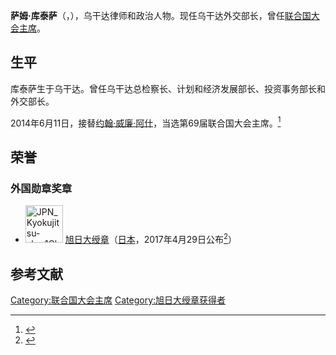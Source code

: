 {{Infobox officeholder
|honorific-prefix =
|name             = 萨姆·库泰萨
|native_name      = Sam Kutesa
|image            = Sam Kutesa - 2018 (32521275868) (cropped).jpg
|imagesize        = 150px
|office          = 乌干达外交部长
|term_start      = 2015年11月19日
|term_end        =
|predecessor     =
|term_start1      = 2005年1月13日
|term_end1        = 2014年9月16日
|predecessor1     = [[Tom_Butime|Tom Butime]]
|successor1       = ?  
|office2           = [[联合国大会主席|联合国大会主席]]
|predecessor2      =[[约翰·威廉·阿什|约翰·威廉·阿什]]
|successor2        =[[莫恩斯·吕克托夫特|莫恩斯·吕克托夫特]]
|term_start2       = 2014年9月16日
|term_end2         = 2015年9月16日
|birth_date       = {{Birth date and age|1949|2|1|df=yes}}
|birth_place      = 乌干达
}}
'''萨姆·库泰萨'''（{{lang-en|'''Sam Kutesa'''}}，{{bd|1949年|2月1日|||}}），乌干达律师和政治人物。现任乌干达外交部长，曾任[[联合国大会主席|联合国大会主席]]。

== 生平 ==
库泰萨生于乌干达。曾任乌干达总检察长、计划和经济发展部长、投资事务部长和外交部长。

2014年6月11日，接替[[约翰·威廉·阿什|约翰·威廉·阿什]]，当选第69届联合国大会主席。<ref>{{Cite web |url=http://www.un.org/pga/zh/about-the-president/ |title=关于大会主席萨姆·卡汉巴·库泰萨先生阁下 |access-date=2016-07-11 |archive-date=2017-08-25 |archive-url=https://web.archive.org/web/20170825004648/http://www.un.org/pga/zh/about-the-president/ |dead-url=no }}</ref>

==荣誉==
===外国勋章奖章===
* [[File:JPN_Kyokujitsu-sho_1Class_BAR.svg|60px]] [[旭日大绶章|旭日大绶章]]（[[日本|日本]]，2017年4月29日公布<ref>{{ja}}{{cite web |url=https://www.mofa.go.jp/mofaj/files/000251887.pdf |title=平成29年春の外国人叙勲受章者名簿 |publisher=[[内阁府|内阁府]] |date=2017-04-29 |accessdate=2022-05-05 |archive-date=2022-03-19 |archive-url=https://web.archive.org/web/20220319191807/https://www.mofa.go.jp/mofaj/files/000251887.pdf |dead-url=no }}</ref>）

==参考文献==
{{reflist}}

[[Category:联合国大会主席|Category:联合国大会主席]]
[[Category:旭日大绶章获得者|Category:旭日大绶章获得者]]